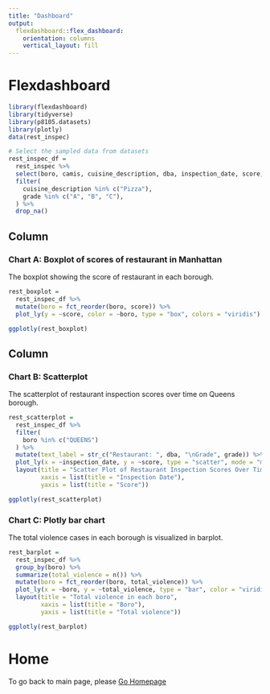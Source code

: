 ```yaml
---
title: "Dashboard"
output: 
  flexdashboard::flex_dashboard:
    orientation: columns
    vertical_layout: fill
---
```


# Flexdashboard

```r
library(flexdashboard)
library(tidyverse)
library(p8105.datasets)
library(plotly)
data(rest_inspec)
```

```r
# Select the sampled data from datasets
rest_inspec_df =
  rest_inspec %>% 
  select(boro, camis, cuisine_description, dba, inspection_date, score, street, zipcode, grade) %>% 
  filter(
    cuisine_description %in% c("Pizza"), 
    grade %in% c("A", "B", "C"),
  ) %>% 
  drop_na()
```


Column {data-width=650}
-----------------------------------------------------------------------

### Chart A: Boxplot of scores of restaurant in Manhattan

The boxplot showing the score of restaurant in each borough.

```r
rest_boxplot =
  rest_inspec_df %>% 
  mutate(boro = fct_reorder(boro, score)) %>% 
  plot_ly(y = ~score, color = ~boro, type = "box", colors = "viridis")

ggplotly(rest_boxplot)
```

Column {data-width=350}
-----------------------------------------------------------------------

### Chart B: Scatterplot

The scatterplot of restaurant inspection scores over time on Queens borough.

```r
rest_scatterplot =
  rest_inspec_df %>% 
  filter(
    boro %in% c("QUEENS")
  ) %>% 
  mutate(text_label = str_c("Restaurant: ", dba, "\nGrade", grade)) %>%
  plot_ly(x = ~inspection_date, y = ~score, type = "scatter", mode = "markers", color = ~grade, text = ~text_label, alpha = 0.8) %>% 
  layout(title = "Scatter Plot of Restaurant Inspection Scores Over Time on Queens",
         xaxis = list(title = "Inspection Date"),
         yaxis = list(title = "Score"))

ggplotly(rest_scatterplot)
```

### Chart C: Plotly bar chart

The total violence cases in each borough is visualized in barplot.

```r
rest_barplot =
  rest_inspec_df %>% 
  group_by(boro) %>% 
  summarize(total_violence = n()) %>% 
  mutate(boro = fct_reorder(boro, total_violence)) %>% 
  plot_ly(x = ~boro, y = ~total_violence, type = "bar", color = "viridis", alpha = 0.8) %>% 
  layout(title = "Total violence in each boro",
         xaxis = list(title = "Boro"),
         yaxis = list(title = "Total violence"))

ggplotly(rest_barplot)
```

# Home

To go back to main page, please [Go Homepage](index.html)